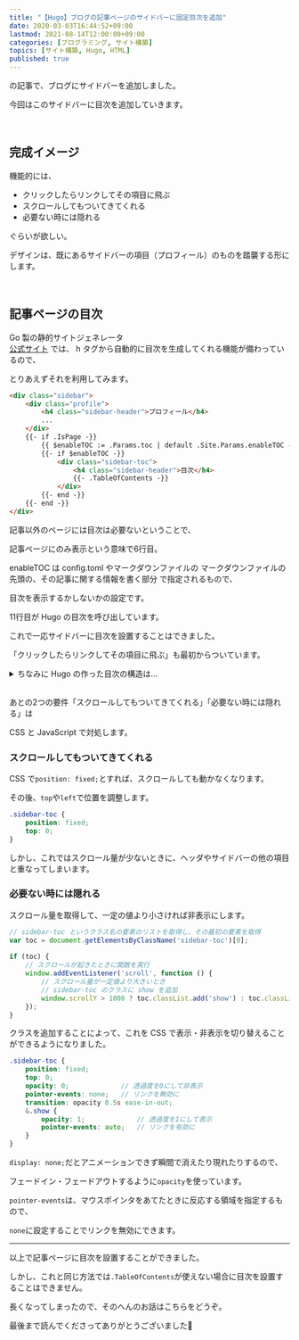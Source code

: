```yaml
---
title: "【Hugo】ブログの記事ページのサイドバーに固定目次を追加"
date: 2020-03-03T16:44:52+09:00
lastmod: 2021-08-14T12:00:00+09:00
categories: [プログラミング, サイト構築]
topics: [サイト構築, Hugo, HTML]
published: true
---
```


<pstlk label="こちら" to="add-sidebar" />の記事で、ブログにサイドバーを追加しました。

今回はこのサイドバーに目次を追加していきます。

<br/>

## 完成イメージ

機能的には、

- クリックしたらリンクしてその項目に飛ぶ
- スクロールしてもついてきてくれる
- 必要ない時には隠れる

ぐらいが欲しい。
<!--more-->
デザインは、既にあるサイドバーの項目（プロフィール）のものを踏襲する形にします。

<postimage src="blueprint" ext="png" alt="完成イメージ" />

<br/>

## 記事ページの目次

<tltp label="Hugo">Go 製の静的サイトジェネレータ<br/>[公式サイト](https://gohugo.io)</tltp>
では、 h タグから自動的に目次を生成してくれる機能が備わっているので、

とりあえずそれを利用してみます。

```html name=sidebar.html hl_lines=6-14
<div class="sidebar">
    <div class="profile">
        <h4 class="sidebar-header">プロフィール</h4>
        ...
    </div>
    {{- if .IsPage -}}
        {{ $enableTOC := .Params.toc | default .Site.Params.enableTOC -}}
        {{- if $enableTOC -}}
            <div class="sidebar-toc">
                <h4 class="sidebar-header">目次</h4>
                {{- .TableOfContents -}}
            </div>
        {{- end -}}
    {{- end -}}
</div>
```

記事以外のページには目次は必要ないということで、

記事ページにのみ表示という意味で6行目。

enableTOC は config.toml やマークダウンファイルの
<tltp label="フロントマター">マークダウンファイルの先頭の、その記事に関する情報を書く部分</tltp>
で指定されるもので、

目次を表示するかしないかの設定です。

11行目が Hugo の目次を呼び出しています。

これで一応サイドバーに目次を設置することはできました。

「クリックしたらリンクしてその項目に飛ぶ」も最初からついています。

<details><summary>ちなみに Hugo の作った目次の構造は…</summary>

ちなみに Hugo の作った目次の構造は次のようになっています。

```html
<nav id="TableOfContents">
    <ul>
        <li>
            <a href="#見出し1">見出し1</a>
            <ul>
                <li>
                    <a href="#見出し2">見出し2</a>
                </li>
                <li>
                    <a href="#見出し3">見出し3</a>
                </li>
            </ul>
        </li>
        <li>
            <a href="#見出し4">見出し4</a>
        </li>
    </ul>
</nav>
```

このとき目次欄には

- 見出し1
    - 見出し2
    - 見出し3
- 見出し4

のように表示されます。

</details>

<br/>

あとの2つの要件「スクロールしてもついてきてくれる」「必要ない時には隠れる」は

CSS と JavaScript で対処します。

### スクロールしてもついてきてくれる

CSS で`position: fixed;`とすれば、スクロールしても動かなくなります。

その後、`top`や`left`で位置を調整します。

```scss name=custom.scss
.sidebar-toc {
    position: fixed;
    top: 0;
}
```

しかし、これではスクロール量が少ないときに、ヘッダやサイドバーの他の項目と重なってしまいます。

### 必要ない時には隠れる

スクロール量を取得して、一定の値より小さければ非表示にします。

```js name=custom.js
// sidebar-toc というクラス名の要素のリストを取得し、その最初の要素を取得
var toc = document.getElementsByClassName('sidebar-toc')[0];
　
if (toc) {
    // スクロールが起きたときに関数を実行
    window.addEventListener('scroll', function () {
        // スクロール量が一定値より大きいとき
        // sidebar-toc のクラスに show を追加
        window.scrollY > 1000 ? toc.classList.add('show') : toc.classList.remove('show');
    });
}
```

クラスを追加することによって、これを CSS で表示・非表示を切り替えることができるようになりました。

```scss name=custom.scss hl_lines=4-10
.sidebar-toc {
    position: fixed;
    top: 0;
    opacity: 0;             // 透過度を0にして非表示
    pointer-events: none;   // リンクを無効に
    transition: opacity 0.5s ease-in-out;
    &.show {
        opacity: 1;             // 透過度を1にして表示
        pointer-events: auto;   // リンクを有効に
    }
}
```

`display: none;`だとアニメーションできず瞬間で消えたり現れたりするので、

フェードイン・フェードアウトするように`opacity`を使っています。

`pointer-events`は、マウスポインタをあてたときに反応する領域を指定するもので、

`none`に設定することでリンクを無効にできます。

<relpos link="blog-fukidashi" />

---

以上で記事ページに目次を設置することができました。

しかし、これと同じ方法では`.TableOfContents`が使えない場合に目次を設置することはできません。

長くなってしまったので、そのへんのお話はこちらをどうぞ。

<relpos link="no-hugo-tableofcontents" />

最後まで読んでくださってありがとうございました👋
